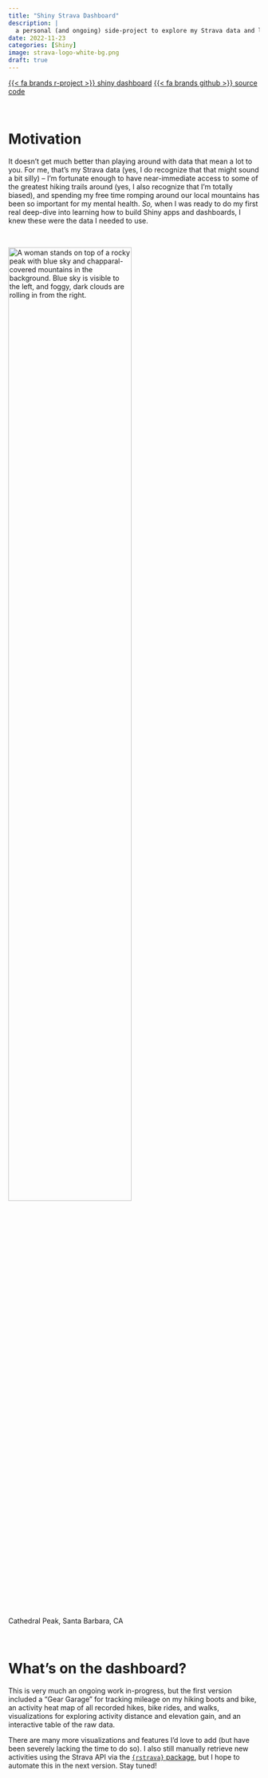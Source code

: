 ```yaml
---
title: "Shiny Strava Dashboard"
description: |
  a personal (and ongoing) side-project to explore my Strava data and learn more about building Shiny apps
date: 2022-11-23
categories: [Shiny]
image: strava-logo-white-bg.png
draft: true
---
```


[{{< fa brands r-project >}} shiny dashboard](https://samanthacsik.shinyapps.io/strava_dashboard/){.btn target=_blank} [{{< fa brands github >}} source code](https://github.com/samanthacsik/strava-dashboard){.btn target=_blank}

<br>

# Motivation 

It doesn't get much better than playing around with data that mean a lot to you. For me, that's my Strava data (yes, I do recognize that that might sound a bit silly) -- I'm fortunate enough to have near-immediate access to some of the greatest hiking trails around (yes, I also recognize that I'm totally biased), and spending my free time romping around our local mountains has been so important for my mental health. *So,* when I was ready to do my first real deep-dive into learning how to build Shiny apps and dashboards, I knew these were the data I needed to use.

<br>

<img class="img-styling" src="cathedral-peak.jpeg" alt="A woman stands on top of a rocky peak with blue sky and chapparal-covered mountains in the background. Blue sky is visible to the left, and foggy, dark clouds are rolling in from the right." width="70%">

::: {.gray-italic .center-text}
Cathedral Peak, Santa Barbara, CA
:::

<br>

# What's on the dashboard?

This is very much an ongoing work in-progress, but the first version included a "Gear Garage" for tracking mileage on my hiking boots and bike, an activity heat map of all recorded hikes, bike rides, and walks, visualizations for exploring activity distance and elevation gain, and an interactive table of the raw data.

There are many more visualizations and features I'd love to add (but have been severely lacking the time to do so). I also still manually retrieve new activities using the Strava API via the [`{rstrava}` package](https://github.com/fawda123/rStrava), but I hope to automate this in the next version. Stay tuned!